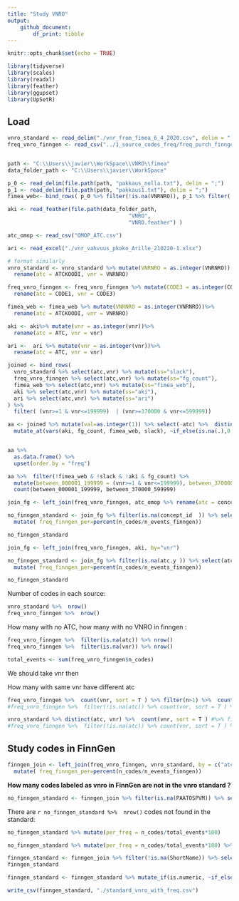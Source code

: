 ```yaml
---
title: "Study VNRO"
output: 
    github_document:
        df_print: tibble
---
```


```r
knitr::opts_chunk$set(echo = TRUE)

library(tidyverse)
library(scales)
library(readxl)
library(feather)
library(ggupset)
library(UpSetR)
```

## Load

```r
vnro_standard <- read_delim("./vnr_from_fimea_6_4_2020.csv", delim = ";")
freq_vnro_finngen <- read_csv("../1_source_codes_freq/freq_purch_finngen.csv") %>% select(-X1) 


path <- "C:\\Users\\javier\\WorkSpace\\VNRO\\fimea"
data_folder_path <- "C:\\Users\\javier\\WorkSpace"

p_0 <- read_delim(file.path(path, "pakkaus_nolla.txt"), delim = ";")
p_1 <- read_delim(file.path(path, "pakkaus1.txt"), delim = ";")
fimea_web<- bind_rows( p_0 %>% filter(!is.na(VNRNRO)), p_1 %>% filter(!is.na(VNRNRO)))

aki <- read_feather(file.path(data_folder_path,
                                      "VNRO",
                                      "VNRO.feather") )

atc_omop <- read_csv("OMOP_ATC.csv")

ari <- read_excel("./vnr_vahvuus_pkoko_Arille_210220-1.xlsx")
```



```r
# format similarly 
vnro_standard <- vnro_standard %>% mutate(VNRNRO = as.integer(VNRNRO)) %>% 
  rename(atc = ATCKOODI, vnr = VNRNRO) 

freq_vnro_finngen <- freq_vnro_finngen %>% mutate(CODE3 = as.integer(CODE3))%>% 
  rename(atc = CODE1, vnr = CODE3)

fimea_web <- fimea_web %>% mutate(VNRNRO = as.integer(VNRNRO))%>% 
  rename(atc = ATCKOODI, vnr = VNRNRO)

aki <- aki%>% mutate(vnr = as.integer(vnr))%>% 
  rename(atc = ATC, vnr = vnr)

ari <-  ari %>% mutate(vnr = as.integer(vnr))%>% 
  rename(atc = ATC, vnr = vnr)

```



```r
joined <- bind_rows(
  vnro_standard %>% select(atc,vnr) %>% mutate(ss="slack"),
  freq_vnro_finngen %>% select(atc,vnr) %>% mutate(ss="fg_count"),
  fimea_web %>% select(atc,vnr) %>% mutate(ss="fimea_web"),
  aki %>% select(atc,vnr) %>% mutate(ss="aki"),
  ari %>% select(atc,vnr) %>% mutate(ss="ari")
) %>% 
  filter( (vnr>=1 & vnr<=199999)  | (vnr>=370000 & vnr<=599999))
```


```r
aa <- joined %>% mutate(val=as.integer(1)) %>% select(-atc) %>%  distinct() %>% spread(ss, val )%>%
  mutate_at(vars(aki, fg_count, fimea_web, slack), ~if_else(is.na(.),0,1))


aa %>% 
  as.data.frame() %>% 
  upset(order.by = "freq")
```






```r

aa %>%  filter(!fimea_web & !slack & !aki & fg_count) %>%
  mutate(between_000001_199999 = (vnr>=1 & vnr<=199999), between_370000_599999 = (vnr>=370000 & vnr<=599999)) %>%  
  count(between_000001_199999, between_370000_599999)
```



```r
join_fg <- left_join(freq_vnro_finngen, atc_omop %>% rename(atc = concept_code), by="atc")

no_finngen_standard <- join_fg %>% filter(is.na(concept_id  )) %>% select(atc, vnr, n_codes) %>%
  mutate( freq_finngen_per=percent(n_codes/n_events_finngen))

no_finngen_standard
```

```r
join_fg <- left_join(freq_vnro_finngen, aki, by="vnr")

no_finngen_standard <- join_fg %>% filter(is.na(atc.y )) %>% select(atc.y, vnr, n_codes) %>%
  mutate( freq_finngen_per=percent(n_codes/n_events_finngen))

no_finngen_standard
```












Number of codes in each source: 
```r
vnro_standard %>%  nrow()
freq_vnro_finngen %>%  nrow()
```
How many with no ATC, how many with no VNRO in finngen :
```r
freq_vnro_finngen %>%  filter(is.na(atc)) %>% nrow()
freq_vnro_finngen %>%  filter(is.na(vnr)) %>% nrow()

total_events <- sum(freq_vnro_finngen$n_codes)
```
We should take vnr then 

How many with same vnr have different atc
```r
freq_vnro_finngen %>%  count(vnr, sort = T ) %>% filter(n>1) %>%  count(n)
#freq_vnro_finngen %>%  filter(!is.na(atc)) %>% count(vnr, sort = T ) %>% filter(n>1) %>%  count(n)
```
```r
vnro_standard %>% distinct(atc, vnr) %>%  count(vnr, sort = T ) #%>% filter(n>1) %>%  count(n)
#freq_vnro_finngen %>%  filter(!is.na(atc)) %>% count(vnr, sort = T ) %>% filter(n>1) %>%  count(n)
```


## Study codes in FinnGen

```r
finngen_join <- left_join(freq_vnro_finngen, vnro_standard, by = c("atc", "vnr")) %>%
  mutate( freq_finngen_per=percent(n_codes/n_events_finngen))
```

**How many codes labeled as vnro in FinnGen are not in the vnro standard ?**
```r
no_finngen_standard <- finngen_join %>% filter(is.na(PAATOSPVM)) %>% select(atc, vnr, n_codes) 
```

There are `r no_finngen_standard %>%  nrow()` codes not found in the standard:

```r
no_finngen_standard %>% mutate(per_freq = n_codes/total_events*100)
```



```r
no_finngen_standard %>% mutate(per_freq = n_codes/total_events*100) %>% .$per_freq %>% sum()
```



```r
finngen_standard <- finngen_join %>% filter(!is.na(ShortName)) %>% select(CodeId, n_codes, freq_finngen_per, LongName, ENGLongName, Description, HierarchyLevel, BeginningDate, ExpiringDate, LastModifiedDate)
finngen_standard
```


```r
finngen_standard <- finngen_standard %>% mutate_if(is.numeric, ~if_else(is.na(.), rep(0, length(.)), .)) 

write_csv(finngen_standard, "./standard_vnro_with_freq.csv")
```



